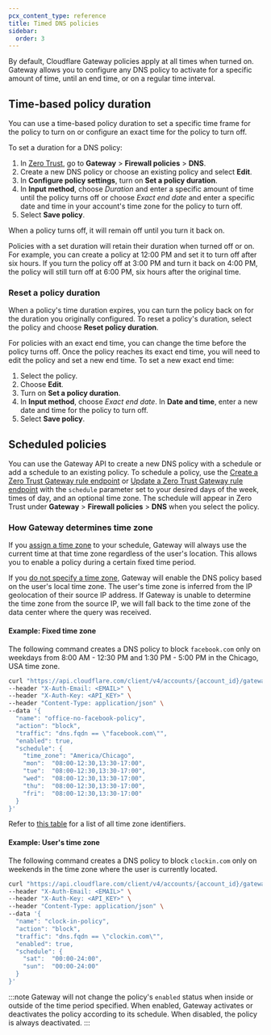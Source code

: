```yaml
---
pcx_content_type: reference
title: Timed DNS policies
sidebar:
  order: 3
---
```


By default, Cloudflare Gateway policies apply at all times when turned on. Gateway allows you to configure any DNS policy to activate for a specific amount of time, until an end time, or on a regular time interval.

## Time-based policy duration

You can use a time-based policy duration to set a specific time frame for the policy to turn on or configure an exact time for the policy to turn off.

To set a duration for a DNS policy:

1. In [Zero Trust](https://one.dash.cloudflare.com), go to **Gateway** > **Firewall policies** > **DNS**.
2. Create a new DNS policy or choose an existing policy and select **Edit**.
3. In **Configure policy settings**, turn on **Set a policy duration**.
4. In **Input method**, choose _Duration_ and enter a specific amount of time until the policy turns off or choose _Exact end date_ and enter a specific date and time in your account's time zone for the policy to turn off.
5. Select **Save policy**.

When a policy turns off, it will remain off until you turn it back on.

Policies with a set duration will retain their duration when turned off or on. For example, you can create a policy at 12:00 PM and set it to turn off after six hours. If you turn the policy off at 3:00 PM and turn it back on 4:00 PM, the policy will still turn off at 6:00 PM, six hours after the original time.

### Reset a policy duration

When a policy's time duration expires, you can turn the policy back on for the duration you originally configured. To reset a policy's duration, select the policy and choose **Reset policy duration**.

For policies with an exact end time, you can change the time before the policy turns off. Once the policy reaches its exact end time, you will need to edit the policy and set a new end time. To set a new exact end time:

1. Select the policy.
2. Choose **Edit**.
3. Turn on **Set a policy duration**.
4. In **Input method**, choose _Exact end date_. In **Date and time**, enter a new date and time for the policy to turn off.
5. Select **Save policy**.

## Scheduled policies

You can use the Gateway API to create a new DNS policy with a schedule or add a schedule to an existing policy. To schedule a policy, use the [Create a Zero Trust Gateway rule endpoint](/api/operations/zero-trust-gateway-rules-create-zero-trust-gateway-rule) or [Update a Zero Trust Gateway rule endpoint](/api/operations/zero-trust-gateway-rules-update-zero-trust-gateway-rule) with the `schedule` parameter set to your desired days of the week, times of day, and an optional time zone. The schedule will appear in Zero Trust under **Gateway** > **Firewall policies** > **DNS** when you select the policy.

### How Gateway determines time zone

If you [assign a time zone](#example-fixed-time-zone) to your schedule, Gateway will always use the current time at that time zone regardless of the user's location. This allows you to enable a policy during a certain fixed time period.

If you [do not specify a time zone](#example-users-time-zone), Gateway will enable the DNS policy based on the user's local time zone. The user's time zone is inferred from the IP geolocation of their source IP address. If Gateway is unable to determine the time zone from the source IP, we will fall back to the time zone of the data center where the query was received.

#### Example: Fixed time zone

The following command creates a DNS policy to block `facebook.com` only on weekdays from 8:00 AM - 12:30 PM and 1:30 PM - 5:00 PM in the Chicago, USA time zone.

```bash
curl "https://api.cloudflare.com/client/v4/accounts/{account_id}/gateway/rules" \
--header "X-Auth-Email: <EMAIL>" \
--header "X-Auth-Key: <API_KEY>" \
--header "Content-Type: application/json" \
--data '{
  "name": "office-no-facebook-policy",
  "action": "block",
  "traffic": "dns.fqdn == \"facebook.com\"",
  "enabled": true,
  "schedule": {
    "time_zone": "America/Chicago",
    "mon":  "08:00-12:30,13:30-17:00",
    "tue":  "08:00-12:30,13:30-17:00",
    "wed":  "08:00-12:30,13:30-17:00",
    "thu":  "08:00-12:30,13:30-17:00",
    "fri":  "08:00-12:30,13:30-17:00"
  }
}'
```

Refer to [this table](https://en.wikipedia.org/wiki/List_of_tz_database_time_zones#List) for a list of all time zone identifiers.

#### Example: User's time zone

The following command creates a DNS policy to block `clockin.com` only on weekends in the time zone where the user is currently located.

```bash
curl "https://api.cloudflare.com/client/v4/accounts/{account_id}/gateway/rules" \
--header "X-Auth-Email: <EMAIL>" \
--header "X-Auth-Key: <API_KEY>" \
--header "Content-Type: application/json" \
--data '{
  "name": "clock-in-policy",
  "action": "block",
  "traffic": "dns.fqdn == \"clockin.com\"",
  "enabled": true,
  "schedule": {
    "sat":  "00:00-24:00",
    "sun":  "00:00-24:00"
  }
}'
```

:::note
Gateway will not change the policy's `enabled` status when inside or outside of the time period specified. When enabled, Gateway activates or deactivates the policy according to its schedule. When disabled, the policy is always deactivated.
:::
